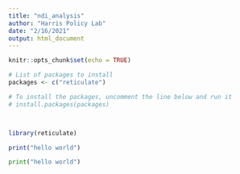 ```yaml
---
title: "ndi_analysis"
author: "Harris Policy Lab"
date: "2/16/2021"
output: html_document
---
```


```r
knitr::opts_chunk$set(echo = TRUE)

# List of packages to install
packages <- c("reticulate")

# To install the packages, uncomment the line below and run it
# install.packages(packages)



library(reticulate)

```

```r
print("hello world")
```

```python
print("hello world")
```

